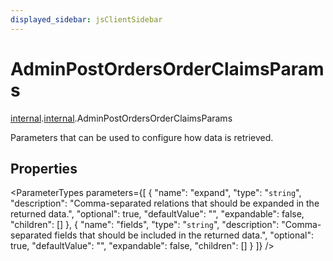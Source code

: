 ```yaml
---
displayed_sidebar: jsClientSidebar
---
```



# AdminPostOrdersOrderClaimsParams

[internal](../../modules/internal.mdx).[internal](../modules/internal.internal.mdx).AdminPostOrdersOrderClaimsParams

Parameters that can be used to configure how data is retrieved.

## Properties

<ParameterTypes parameters={[
  {
    "name": "expand",
    "type": "`string`",
    "description": "Comma-separated relations that should be expanded in the returned data.",
    "optional": true,
    "defaultValue": "",
    "expandable": false,
    "children": []
  },
  {
    "name": "fields",
    "type": "`string`",
    "description": "Comma-separated fields that should be included in the returned data.",
    "optional": true,
    "defaultValue": "",
    "expandable": false,
    "children": []
  }
]} />
